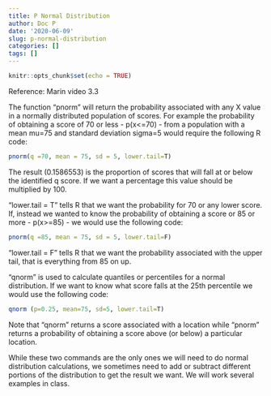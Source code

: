 ```yaml
---
title: P Normal Distribution
author: Doc P
date: '2020-06-09'
slug: p-normal-distribution
categories: []
tags: []
---
```

```r
knitr::opts_chunk$set(echo = TRUE)
```

Reference: Marin video 3.3

The function "pnorm" will return the probability associated with any X value in a normally distributed population of scores.
For example the probability of obtaining a score of 70 or less - p(x<=70) - from a population with a mean mu=75 and standard deviation sigma=5 would require the following R code:

```r
pnorm(q =70, mean = 75, sd = 5, lower.tail=T)
```

The result (0.1586553) is the proportion of scores that will fall at or below the identified q score.  If we want a percentage this value should be multiplied by 100.

"lower.tail = T" tells R that we want the probability for 70 or any lower score.
If, instead we wanted to know the probability of obtaining a score or 85 or more - p(x>=85) - we would use the following code:

```r
pnorm(q =85, mean = 75, sd = 5, lower.tail=F)
```

"lower.tail = F" tells R that we want the probability associated with the upper tail, that is everything from 85 on up.

"qnorm" is used to calculate quantiles or percentiles for a normal distribution. If we want to know what score falls at the 25th percentile we would use the following code:

```r
qnorm (p=0.25, mean=75, sd=5, lower.tail=T)
```

Note that "qnorm" returns a score associated with a location while "pnorm" returns a probability of obtaining a score above (or below) a particular location.

While these two commands are the only ones we will need to do normal distribution calculations, we sometimes need to add or subtract different portions of the distribution to get the result we want.  We will work several examples in class.